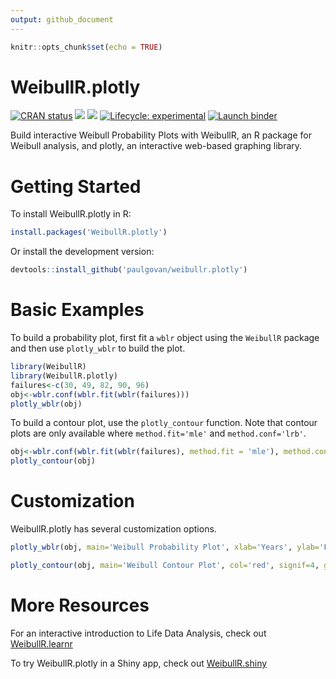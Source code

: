 ```yaml
---
output: github_document
---
```


```r
knitr::opts_chunk$set(echo = TRUE)
```

# WeibullR.plotly

<!-- badges: start -->
[![CRAN status](https://www.r-pkg.org/badges/version/WeibullR.plotly)](https://CRAN.R-project.org/package=WeibullR.plotly)
![](http://cranlogs.r-pkg.org/badges/grand-total/WeibullR.plotly)
![](http://cranlogs.r-pkg.org/badges/WeibullR.plotly)
[![Lifecycle: experimental](https://img.shields.io/badge/lifecycle-experimental-orange.svg)](https://lifecycle.r-lib.org/articles/stages.html#experimental)
[![Launch binder](https://mybinder.org/badge_logo.svg)](https://mybinder.org/v2/gh/paulgovan/WeibullR.plotly/main)
<!-- badges: end -->

Build interactive Weibull Probability Plots with WeibullR, an R package for Weibull analysis, and plotly, an interactive web-based graphing library.

# Getting Started 

To install WeibullR.plotly in R:

```r
install.packages('WeibullR.plotly')
```

Or install the development version:

```r
devtools::install_github('paulgovan/weibullr.plotly')
```

# Basic Examples

To build a probability plot, first fit a `wblr` object using the `WeibullR` package and then use `plotly_wblr` to build the plot.

```r
library(WeibullR)
library(WeibullR.plotly)
failures<-c(30, 49, 82, 90, 96)
obj<-wblr.conf(wblr.fit(wblr(failures)))
plotly_wblr(obj)
```

To build a contour plot, use the `plotly_contour` function. Note that contour plots are only available where `method.fit='mle'` and `method.conf='lrb'`.

```r
obj<-wblr.conf(wblr.fit(wblr(failures), method.fit = 'mle'), method.conf = 'lrb')
plotly_contour(obj)
```

# Customization

WeibullR.plotly has several customization options.

```r
plotly_wblr(obj, main='Weibull Probability Plot', xlab='Years', ylab='Failure Probability', col='blue', signif=4, grid=FALSE)
```

```r
plotly_contour(obj, main='Weibull Contour Plot', col='red', signif=4, grid=FALSE)
```

# More Resources

For an interactive introduction to Life Data Analysis, check out
[WeibullR.learnr](https://paulgovan.github.io/WeibullR.learnr/)

To try WeibullR.plotly in a Shiny app, check out [WeibullR.shiny](https://paulgovan.github.io/WeibullR.shiny/)


